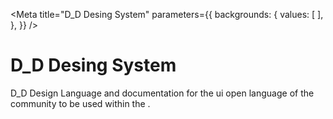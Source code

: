 
<Meta title="D_D Desing System" 
parameters={{
    backgrounds: {
      values: [
      ],
    },
  }} />

<style>
  {`
    `}
</style>


# D_D Desing System

D_D Design Language and documentation for the ui open language of the community to be used within the .
